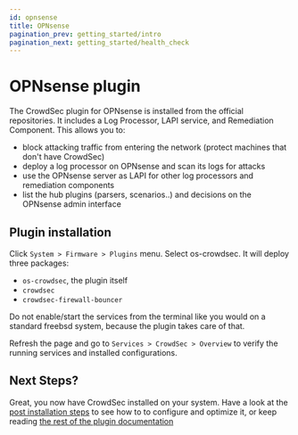 ```yaml
---
id: opnsense
title: OPNsense
pagination_prev: getting_started/intro
pagination_next: getting_started/health_check
---
```


# OPNsense plugin

The CrowdSec plugin for OPNsense is installed from the official repositories.
It includes a Log Processor, LAPI service, and Remediation Component. This allows you
to:

 - block attacking traffic from entering the network (protect machines that don't have CrowdSec)
 - deploy a log processor on OPNsense and scan its logs for attacks
 - use the OPNsense server as LAPI for other log processors and remediation components
 - list the hub plugins (parsers, scenarios..) and decisions on the OPNsense admin interface

## Plugin installation

Click `System > Firmware > Plugins` menu. Select os-crowdsec. It will deploy three packages:

 - `os-crowdsec`, the plugin itself
 - `crowdsec`
 - `crowdsec-firewall-bouncer`

Do not enable/start the services from the terminal like you would on a standard freebsd system, because the plugin takes care of that.

Refresh the page and go to `Services > CrowdSec > Overview` to verify the running services and installed configurations.

## Next Steps?

Great, you now have CrowdSec installed on your system. Have a look at the [post installation steps](/getting_started/next_steps.md) to see how to to configure and optimize it, or keep reading [the rest of the plugin documentation](/docs/next/getting_started/install_crowdsec_opnsense)
